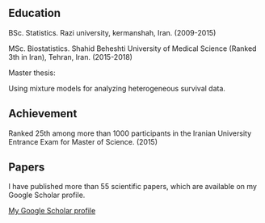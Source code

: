 

##  Education
BSc. Statistics. Razi university, kermanshah, Iran. (2009-2015)

MSc. Biostatistics. Shahid Beheshti University of Medical Science (Ranked 3th in Iran), Tehran, Iran. (2015-2018)

Master thesis:

Using mixture models for analyzing heterogeneous survival data. 



## Achievement

Ranked 25th among more than 1000 participants 
in the Iranian University Entrance Exam for 
Master of Science. (2015)


## Papers

I have published more than 55 scientific papers, which are available on my Google Scholar profile.

<a href="https://scholar.google.com/citations?user=F9e09p4AAAAJ&hl=en" target="_blank">My Google Scholar profile</a>

